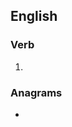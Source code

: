==English==

===Verb===
{{head|en|present participle}}

# {{present participle of|nuke|lang=en|nocat=1}}

===Anagrams===
* {{l|en|unking}}